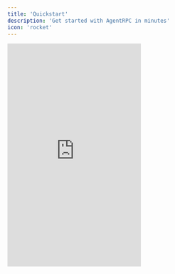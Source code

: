 ```yaml
---
title: 'Quickstart'
description: 'Get started with AgentRPC in minutes'
icon: 'rocket'
---
```



<iframe
  src="https://player.vimeo.com/video/1066820347?h=6bbf54c9ef"
  frameBorder="0"
  height="500"
  className="w-full aspect-video"
  allowFullScreen
  webkitallowfullscreen
  mozallowfullscreen
  title="AgentRPC - Open AI Agents SDK Setup"
/>

### 1. Get an API Key

<Steps>
  <Step title="Create an account">
    Visit [AgentRPC Dashboard](https://app.agentrpc.com) and sign up for a free account.
  </Step>
  <Step title="Generate an API key">
    Once logged in, navigate to Cluster Settings > API Keys section and create a new API key.
  </Step>
  <Step title="Copy your API key">
    Copy your API key to use in the next steps. Keep this key secure as it provides access to your AgentRPC account.
  </Step>
</Steps>

### 2. Register a Tool

Choose your preferred language to register a tool with AgentRPC:

<Tabs>
  <Tab title="TypeScript">
    <RegisterNode />
  </Tab>
  <Tab title="Go">
    <RegisterGo />
  </Tab>
</Tabs>

For more detailed examples, check out the SDK repositories:
- [TypeScript SDK](https://github.com/agentrpc/agentrpc/tree/main/sdk-node)
- [Go SDK](https://github.com/agentrpc/agentrpc/tree/main/sdk-go)
- [Python SDK](https://github.com/agentrpc/agentrpc/tree/main/sdk-python)

### 3. Connect to an Agent

<Tabs>
  <Tab title="OpenAI Agents SDK">
    <OpenAIAGents />
  </Tab>
  <Tab title="OpenAI Completions SDK">
    <OpenAICompletions />
  </Tab>
  <Tab title="Claude MCP">
    ```json
    {
      "mcpServers": {
        "agentrpc": {
          "command": "npx",
          "args": ["-y", "agentrpc", "mcp"],
          "env": {
            "AGENTRPC_API_SECRET": "<YOUR_API_SECRET>"
          }
        }
      }
    }
    ```
  </Tab>
  <Tab title="Claude Cursor">
    ```json
    {
      "mcpServers": {
        "agentrpc": {
          "command": "npx",
          "args": ["-y", "agentrpc", "mcp"],
          "env": {
            "AGENTRPC_API_SECRET": "<YOUR_API_SECRET>"
          }
        }
      }
    }
    ```
  </Tab>
</Tabs>

### 4. Monitor and Manage Tools

Navigate to the [AgentRPC Dashboard](https://app.agentrpc.com) to monitor tool usage, health, and performance.
